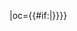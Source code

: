 {{fb team|t=北京控股|tan=北京控股足球俱乐部|tc=CHN|abb={{#if:{{{abb|}}}|北控}}|oc={{#if:{{{oc|}}}|{{{oc}}}}}}}<!--
--><noinclude>[[Category:中国足球超级联赛模板|{{PAGENAME}}]]</noinclude>